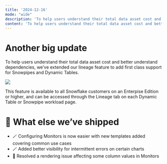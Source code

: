 ```yaml
---
title: '2024-12-16'
mode: "wide"
description: 'To help users understand their total data asset cost and better understand dependencies, we’ve extended our lineage feature to add first class support for Snowpipes and Dynamic Tables.'
content: 'To help users understand their total data asset cost and better understand dependencies, we’ve extended our lineage feature to add first class support for Snowpipes and Dynamic Tables.'
---
```


# Another big update

To help users understand their total data asset cost and better understand dependencies, we’ve extended our lineage feature to add first class support for Snowpipes and Dynamic Tables.

![](https://select.dev/cdn-cgi/imagedelivery/1zmOcgV1p520E4lLTrYjjg/d71dbfb8-8424-405f-9bcc-f16b16a87900/width=3840,quality=75)

This feature is available to all Snowflake customers on an Enterpise Edition or higher, and can be accessed through the Lineage tab on each Dynamic Table or Snowpipe workload page.

# 🚀 What else we’ve shipped

* 🪄 Configuring Monitors is now easier with new templates added covering common use cases
* 🪄 Added better visibility for intermittent errors on certain charts
* 🐛 Resolved a rendering issue affecting some column values in Monitors
